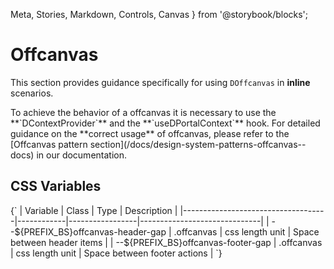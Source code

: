   Meta,
  Stories,
  Markdown,
  Controls,
  Canvas
} from '@storybook/blocks';


<Meta of={DOffcanvasStories} />

# Offcanvas

This section provides guidance specifically for using `DOffcanvas` in **inline** scenarios.

<DAlert soft type="warning" className='py-1 mb-8'>
  To achieve the behavior of a offcanvas it is necessary to use the **`DContextProvider`** and the **`useDPortalContext`** hook.
  For detailed guidance on the **correct usage** of offcanvas, please refer to the [Offcanvas pattern section](/docs/design-system-patterns-offcanvas--docs) in our documentation.
</DAlert>

## CSS Variables

<Markdown>
  {`
| Variable                           | Class      | Type            | Description                  |
|------------------------------------|------------|-----------------|------------------------------|
| --${PREFIX_BS}offcanvas-header-gap | .offcanvas | css length unit | Space between header items   |
| --${PREFIX_BS}offcanvas-footer-gap | .offcanvas | css length unit | Space between footer actions |
  `}
</Markdown>

<Canvas of={DOffcanvasStories.Default} />
<Controls of={DOffcanvasStories.Default} />
<Stories />
